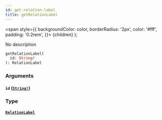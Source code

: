 ```yaml
---
id: get-relation-label
title: getRelationLabel
---
```


<span
style={{
      backgroundColor: color,
      borderRadius: '2px',
      color: '#fff',
      padding: '0.2rem',
    }}>
{children}
</span>
);

No description

```graphql
getRelationLabel(
  id: String!
): RelationLabel

```

### Arguments

#### `id` ([`String!`](/docs/schema/scalars/string))

### Type

#### [`RelationLabel`](/docs/schema/objects/relation-label)

